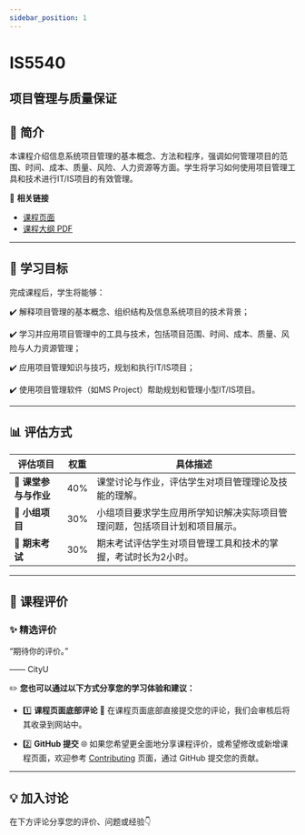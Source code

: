 ```yaml
---
sidebar_position: 1
---
```


# IS5540
## 项目管理与质量保证

## **📘 简介**
本课程介绍信息系统项目管理的基本概念、方法和程序，强调如何管理项目的范围、时间、成本、质量、风险、人力资源等方面。学生将学习如何使用项目管理工具和技术进行IT/IS项目的有效管理。

🔗 **相关链接**
- [课程页面](https://www.cityu.edu.hk/catalogue/pg/202425/course/IS5540.htm)
- [课程大纲 PDF](https://www.cityu.edu.hk/catalogue/pg/202425/course/IS5540.pdf)

---

## **🎯 学习目标**

完成课程后，学生将能够：

✔️ 解释项目管理的基本概念、组织结构及信息系统项目的技术背景；

✔️ 学习并应用项目管理中的工具与技术，包括项目范围、时间、成本、质量、风险与人力资源管理；

✔️ 应用项目管理知识与技巧，规划和执行IT/IS项目；

✔️ 使用项目管理软件（如MS Project）帮助规划和管理小型IT/IS项目。

---

## **📊 评估方式**

| **评估项目**          | **权重** | **具体描述**                                                                                       |
|----------------------|---------|---------------------------------------------------------------------------------------------------|
| **📄 课堂参与与作业** | 40%     | 课堂讨论与作业，评估学生对项目管理理论及技能的理解。                                              |
| **📄 小组项目**       | 30%     | 小组项目要求学生应用所学知识解决实际项目管理问题，包括项目计划和项目展示。                      |
| **📝 期末考试**       | 30%     | 期末考试评估学生对项目管理工具和技术的掌握，考试时长为2小时。                                    |

---

## **💬 课程评价**

### ✨ **精选评价**
<div className={commentStyles.commentBox}>
    <p className={commentStyles.commentText}>
        “期待你的评价。”
    </p>
    <p className={commentStyles.commentAuthor}>—— CityU</p>
</div>

✏️ **您也可以通过以下方式分享您的学习体验和建议：**

- 1️⃣ **课程页面底部评论**
💬 在课程页面底部直接提交您的评论，我们会审核后将其收录到网站中。

- 2️⃣ **GitHub 提交**
🌐 如果您希望更全面地分享课程评价，或希望修改或新增课程页面，欢迎参考 [Contributing](https://penjc.github.io/cityU-navigator/contributing) 页面，通过 GitHub 提交您的贡献。


---

## **💡 加入讨论**

在下方评论分享您的评价、问题或经验👇
<Utterances />

